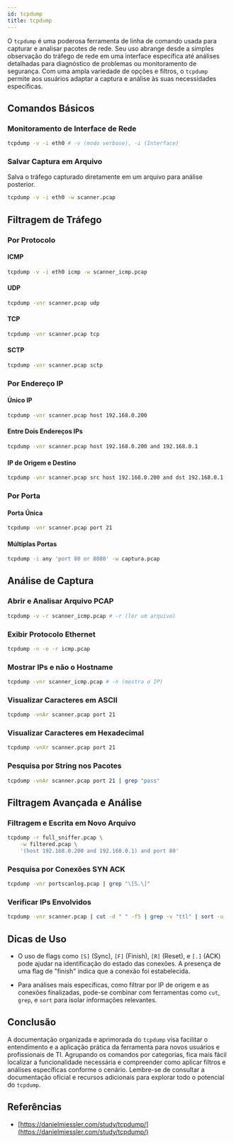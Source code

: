 ```yaml
---
id: tcpdump
title: tcpdump
---
```


O `tcpdump` é uma poderosa ferramenta de linha de comando usada para capturar e
analisar pacotes de rede. Seu uso abrange desde a simples observação do tráfego
de rede em uma interface específica até análises detalhadas para diagnóstico de
problemas ou monitoramento de segurança. Com uma ampla variedade de opções e
filtros, o `tcpdump` permite aos usuários adaptar a captura e análise às suas
necessidades específicas.

## Comandos Básicos

### Monitoramento de Interface de Rede

```bash
tcpdump -v -i eth0 # -v (modo verbose), -i (Interface)
```

### Salvar Captura em Arquivo

Salva o tráfego capturado diretamente em um arquivo para análise posterior.

```bash
tcpdump -v -i eth0 -w scanner.pcap
```

## Filtragem de Tráfego

### Por Protocolo

#### ICMP

```bash
tcpdump -v -i eth0 icmp -w scanner_icmp.pcap
```

#### UDP

```bash
tcpdump -vnr scanner.pcap udp
```

#### TCP

```bash
tcpdump -vnr scanner.pcap tcp
```

#### SCTP

```bash
tcpdump -vnr scanner.pcap sctp
```

### Por Endereço IP

#### Único IP

```bash
tcpdump -vnr scanner.pcap host 192.168.0.200
```

#### Entre Dois Endereços IPs

```bash
tcpdump -vnr scanner.pcap host 192.168.0.200 and 192.168.0.1
```

#### IP de Origem e Destino

```bash
tcpdump -vnr scanner.pcap src host 192.168.0.200 and dst 192.168.0.1
```

### Por Porta

#### Porta Única

```bash
tcpdump -vnr scanner.pcap port 21
```

#### Múltiplas Portas

```bash
tcpdump -i any 'port 80 or 8080' -w captura.pcap
```

## Análise de Captura

### Abrir e Analisar Arquivo PCAP

```bash
tcpdump -v -r scanner_icmp.pcap # -r (ler um arquivo)
```

### Exibir Protocolo Ethernet

```bash
tcpdump -n -e -r icmp.pcap
```

### Mostrar IPs e não o Hostname

```bash
tcpdump -vnr scanner_icmp.pcap # -n (mostra o IP)
```

### Visualizar Caracteres em ASCII

```bash
tcpdump -vnAr scanner.pcap port 21
```

### Visualizar Caracteres em Hexadecimal

```bash
tcpdump -vnXr scanner.pcap port 21
```

### Pesquisa por String nos Pacotes

```bash
tcpdump -vnAr scanner.pcap port 21 | grep "pass"
```

## Filtragem Avançada e Análise

### Filtragem e Escrita em Novo Arquivo

```bash
tcpdump -r full_sniffer.pcap \
    -w filtered.pcap \
    '(host 192.168.0.200 and 192.168.0.1) and port 80'
```

### Pesquisa por Conexões SYN ACK

```bash
tcpdump -vnr portscanlog.pcap | grep "\[S.\]"
```

### Verificar IPs Envolvidos

```bash
tcpdump -vnr scanner.pcap | cut -d " " -f5 | grep -v "ttl" | sort -u
```

## Dicas de Uso

- O uso de flags como `[S]` (Sync), `[F]` (Finish), `[R]` (Reset), e `[.]` (ACK)
pode ajudar na identificação do estado das conexões. A presença de uma flag de
"finish" indica que a conexão foi estabelecida.

- Para análises mais específicas, como filtrar por IP de origem e as conexões
finalizadas, pode-se combinar com ferramentas como `cut`, `grep`, e `sort` para
isolar informações relevantes.

## Conclusão

A documentação organizada e aprimorada do `tcpdump` visa facilitar o
entendimento e a aplicação prática da ferramenta para novos usuários e
profissionais de TI. Agrupando os comandos por categorias, fica mais fácil
localizar a funcionalidade necessária e compreender como aplicar filtros e
análises específicas conforme o cenário. Lembre-se de consultar a documentação
oficial e recursos adicionais para explorar todo o potencial do `tcpdump`.

## Referências

- [https://danielmiessler.com/study/tcpdump/](https://danielmiessler.com/study/tcpdump/)
